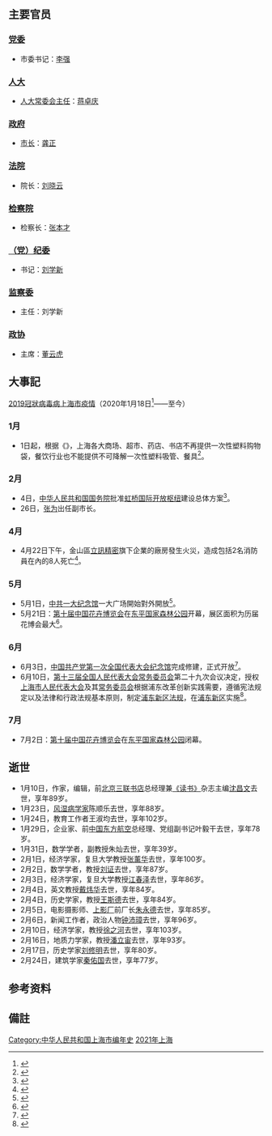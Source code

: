 {{上海年表|2021}}
{{上海歷史}}
{{C21YearInTopic|2021年}}

==主要官员==

=== [[中国共产党上海市委员会|党委]] ===
*市委书记：[[李强_(1959年)|李强]]

===[[上海市人民代表大会|人大]]===
*[[上海市人民代表大會常務委員會|人大常委会主任]]：[[蔣卓慶|蒋卓庆]]

===[[上海市人民政府|政府]]===
*[[上海市行政长官列表|市长]]：[[龚正|龚正]]

===[[上海市高级人民法院|法院]]===
*院长：[[刘晓云_(1961年)|刘晓云]]

===[[上海市人民检察院|检察院]]===
*检察长：[[张本才|张本才]]

=== [[中国共产党上海市纪律检查委员会|（党）纪委]] ===
*书记：[[刘学新|刘学新]]

===[[上海市监察委员会|监察委]]===
*主任：刘学新
=== [[中国人民政治协商会议上海市委员会|政协]] ===

*主席：[[董云虎|董云虎]]

==大事記==
[[2019冠狀病毒病上海市疫情|2019冠狀病毒病上海市疫情]]（2020年1月18日<ref>{{cite news |title=China coronavirus: at least three suspected cases found in Shenzhen, Shanghai, sources say |url=https://www.scmp.com/news/china/society/article/3046681/china-coronavirus-least-three-suspected-cases-found-shenzhen |work=South China Morning Post |date=2020-01-18 |accessdate=2020-12-29 |archive-date=2022-01-01 |archive-url=https://web.archive.org/web/20220101064916/https://www.scmp.com/news/china/society/article/3046681/china-coronavirus-least-three-suspected-cases-found-shenzhen |dead-url=no }}</ref>{{noteTag|首个疑似病例}}——至今）

=== 1月 ===
*1日起，根据《{{s|上海市关于进一步加强塑料污染治理的实施方案}}》，上海各大商场、超市、药店、书店不再提供一次性塑料购物袋，餐饮行业也不能提供不可降解一次性塑料吸管、餐具<ref>{{cite news |title=元旦起上海新一轮限塑令上线 |url=http://newsxmwb.xinmin.cn/xinminyx/2021/01/01/31875677.html |accessdate=2021-01-01 |archive-date=2021-01-17 |archive-url=https://web.archive.org/web/20210117161703/http://newsxmwb.xinmin.cn/xinminyx/2021/01/01/31875677.html |dead-url=no }}</ref>。

=== 2月 ===
*4日，[[中华人民共和国国务院|中华人民共和国国务院]]批准[[虹桥国际开放枢纽|虹桥国际开放枢纽]]建设总体方案<ref>{{cite web |author1=国务院 |title=国务院关于虹桥国际开放枢纽建设总体方案的批复 |url=http://www.gov.cn/zhengce/content/2021-02/18/content_5587541.htm?trs=1 |website=中华人民共和国国务院 |access-date=2021-06-11 |archive-date=2021-03-02 |archive-url=https://web.archive.org/web/20210302195233/http://www.gov.cn/zhengce/content/2021-02/18/content_5587541.htm?trs=1 |dead-url=no }}</ref>。
*26日，[[张为_(1973年)|张为]]出任副市长。

=== 4月 ===
*4月22日下午，金山區[[立訊精密|立訊精密]]旗下企業的廠房發生火災，造成包括2名消防員在內的8人死亡<ref>{{cite news |title=上海蘋果代工廠火警共釀8死　2名消防員搜救被困者時殉職 |url=https://www.hk01.com/%E5%8D%B3%E6%99%82%E4%B8%AD%E5%9C%8B/615988/%E4%B8%8A%E6%B5%B7%E8%98%8B%E6%9E%9C%E4%BB%A3%E5%B7%A5%E5%BB%A0%E7%81%AB%E8%AD%A6%E5%85%B1%E9%87%808%E6%AD%BB-2%E5%90%8D%E6%B6%88%E9%98%B2%E5%93%A1%E6%90%9C%E6%95%91%E8%A2%AB%E5%9B%B0%E8%80%85%E6%99%82%E6%AE%89%E8%81%B7 |accessdate=2021-04-23 |archive-date=2021-05-16 |archive-url=https://web.archive.org/web/20210516202511/https://www.hk01.com/%E5%8D%B3%E6%99%82%E4%B8%AD%E5%9C%8B/615988/%E4%B8%8A%E6%B5%B7%E8%98%8B%E6%9E%9C%E4%BB%A3%E5%B7%A5%E5%BB%A0%E7%81%AB%E8%AD%A6%E5%85%B1%E9%87%808%E6%AD%BB-2%E5%90%8D%E6%B6%88%E9%98%B2%E5%93%A1%E6%90%9C%E6%95%91%E8%A2%AB%E5%9B%B0%E8%80%85%E6%99%82%E6%AE%89%E8%81%B7 |dead-url=no }}</ref>。

=== 5月 ===
*5月1日，[[中共一大纪念馆|中共一大纪念馆]]一大广场開始對外開放<ref>{{cite news |title=走进中共一大会址：感知百年前的“觉醒年代” |url=https://www.chinanews.com/gn/2021/05-17/9478853.shtml |accessdate=2021-06-11 |archive-date=2021-05-18 |archive-url=https://web.archive.org/web/20210518103005/http://www.chinanews.com/gn/2021/05-17/9478853.shtml |dead-url=no }}</ref>。
*5月21日：[[第十届中国花卉博览会|第十届中国花卉博览会]]在[[东平国家森林公园|东平国家森林公园]]开幕，展区面积为历届花博会最大<ref>{{cite news |title=第十届中国花卉博览会在上海开幕 |url=https://jingji.cctv.com/2021/05/22/ARTIGM63YWjdi14GVFUUYe2Y210522.shtml?baike |accessdate=2021-05-23 |work=经济日报 |date=2021-05-22 |archive-date=2021-05-23 |archive-url=https://web.archive.org/web/20210523150839/https://jingji.cctv.com/2021/05/22/ARTIGM63YWjdi14GVFUUYe2Y210522.shtml?baike |dead-url=no }}</ref>。

=== 6月 ===
*6月3日，[[中国共产党第一次全国代表大会纪念馆|中国共产党第一次全国代表大会纪念馆]]完成修建，正式开放<ref>{{cite news|url=http://www.xinhuanet.com/politics/2021-06/03/c_1127525326.htm|title=权威快报丨中共一大纪念馆开馆|publisher=[[新华社|新华社]]|date=2021-06-03|accessdate=2021-06-03|archive-date=2021-06-03|archive-url=https://web.archive.org/web/20210603033444/http://www.xinhuanet.com/politics/2021-06/03/c_1127525326.htm|dead-url=no}}</ref>。
*6月10日，[[第十三届全国人民代表大会常务委员会|第十三届全国人民代表大会常务委员会]]第二十九次会议决定，授权[[上海市人民代表大会|上海市人民代表大会]]及其[[上海市人民代表大会常务委员会|常务委员会]]根据浦东改革创新实践需要，遵循宪法规定以及法律和行政法规基本原则，制定[[浦东新区法规|浦东新区法规]]，在[[浦东新区|浦东新区]]实施<ref>{{cite news |title=全国人民代表大会常务委员会关于授权上海市人民代表大会及其常务委员会制定浦东新区法规的决定 |url=https://politics.gmw.cn/2021-06/11/content_34915864.htm |accessdate=2021-06-11 |work=新华网 |agency=新华社 |publisher=[[光明日报|光明网]] |date=2021-06-10 |archive-date=2021-06-11 |archive-url=https://web.archive.org/web/20210611042500/https://politics.gmw.cn/2021-06/11/content_34915864.htm |dead-url=no }}</ref>。

=== 7月 ===
* 7月2日：[[第十届中国花卉博览会|第十届中国花卉博览会]]在[[东平国家森林公园|东平国家森林公园]]闭幕。

== 逝世 ==
{{seealso|2021年逝世人物列表}}
*1月10日，作家，编辑，前[[生活·读书·新知三联书店|北京三联书店]]总经理兼[[读书_(杂志)|《读书》]]杂志主编[[沈昌文|沈昌文]]去世，享年89岁。
*1月23日，[[風濕病學|风湿病学家]]陈顺乐去世，享年88岁。
*1月24日，教育工作者王淑均去世，享年102岁。
*1月29日，企业家、前[[中国东方航空|中国东方航空]]总经理、党组副书记叶毅干去世，享年78岁。
*1月31日，数学学者，副教授朱灿去世，享年39岁。
*2月1日，经济学家，复旦大学教授[[张薰华|张薰华]]去世，享年100岁。
*2月2日，数学学者，教授[[刘证|刘证]]去世，享年87岁。
*2月3日，经济学家，复旦大学教授[[江春泽|江春泽]]去世，享年86岁。
*2月4日，英文教授[[戴炜华|戴炜华]]去世，享年84岁。
*2月4日，历史学家，教授[[王斯德|王斯德]]去世，享年84岁。
*2月5日，电影摄影师、[[上海电影制片厂|上影厂]]前厂长[[朱永德_(摄影师)|朱永德]]去世，享年85岁。
*2月6日，新闻工作者，政治人物[[钟沛璋|钟沛璋]]去世，享年96岁。
*2月10日，经济学家，教授[[徐之河|徐之河]]去世，享年103岁。
*2月16日，地质力学家，教授[[潘立宙|潘立宙]]去世，享年93岁。
*2月17日，历史学家[[刘修明_(1940年)|刘修明]]去世，享年80岁。
*2月24日，建筑学家[[秦佑国|秦佑国]]去世，享年77岁。

== 参考资料 ==
{{reflist}}

== 備註 ==
{{NoteFoot}}


[[Category:中华人民共和国上海市编年史|Category:中华人民共和国上海市编年史]]
[[Category:2021年上海|]]